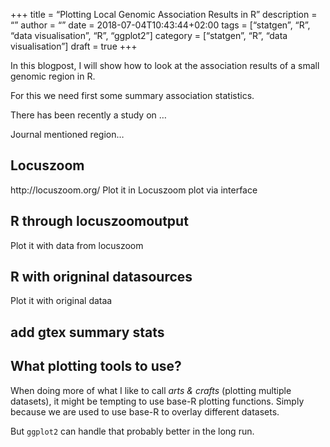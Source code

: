 +++
title = "Plotting Local Genomic Association Results in R"
description = ""
author = ""
date = 2018-07-04T10:43:44+02:00
tags = ["statgen", "R", "data visualisation", "R", "ggplot2"]
category = ["statgen", "R", "data visualisation"]
draft = true
+++

<!-- what will I do? -->

In this blogpost, I will show how to look at the association results of a small genomic region in R. 

<!-- reasoning: why do we need a locus zoom plot -->


<!-- data -->
For this we need first some summary association statistics. 

There has been recently a study on ... 

Journal mentioned region... 

<!-- locuszoom -->
## Locuszoom

http://locuszoom.org/
Plot it in Locuszoom plot
via interface

<!-- R + locuszoom -->
## R through locuszoomoutput

Plot it with data from locuszoom


<!-- GWAS + biomart info -->

## R with origninal datasources

Plot it with original dataa 


## add gtex summary stats



## What plotting tools to use?

When doing more of what I like to call *arts & crafts* (plotting multiple datasets), it might be tempting to use base-R plotting functions. Simply because we are used to use base-R to overlay different datasets. 

But `ggplot2` can handle that probably better in the long run. 


